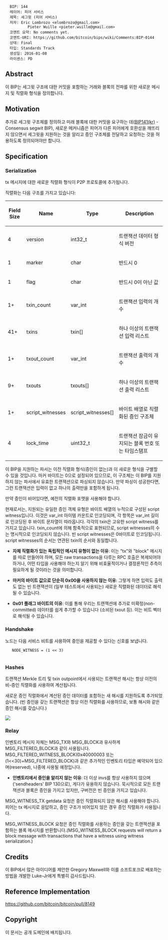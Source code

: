<pre>
  BIP: 144
  레이어: 피어 서비스
  제목: 세그윗 (피어 서비스)
  저자: Eric Lombrozo <elombrozo@gmail.com>
          Pieter Wuille <pieter.wuille@gmail.com>
  코멘트 요약: No comments yet.
  코멘트-URI: https://github.com/bitcoin/bips/wiki/Comments:BIP-0144
  상태: Final
  타입: Standards Track
  생성일: 2016-01-08
  라이센스: PD
</pre>

==Abstract==
이 BIP는 세그윗 구조에 대한 커밋을 포함하는 거래와 블록의 전파를 위한 새로운 메시지 및 직렬화 형식을 정의합니다.

==Motivation==
추가로 세그윗 구조체를 정의하고 미래 블록에 대한 커밋을 요구하는 데([https://github.com/MyLifeForB/bips/blob/master/bip-0141_kr.mediawiki BIP141(kr)] - Consensus segwit BIP), 새로운 메커니즘은 피어가 다른 피어에게 호환성을 깨뜨리지 않으면서 세그윗을 지원하는 것을 알리고 증인 구조체를 전달하고 요청하는 것을 허용하도록 정의되어야만 합니다.

==Specification==

=== Serialization ===
tx 메시지에 대한 새로운 직렬화 형식이 P2P 프로토콜에 추가됩니다.

직렬화는 다음 구조를 가지고 있습니다:

{| class="wikitable" style="width: auto; text-align: center; font-size: smaller; table-layout: fixed;"
!Field Size
!Name
!Type
!Description
|-
| 4
| version
| int32_t
| 트랜잭션 데이터 형식 버전
|-
| 1
| marker
| char
| 반드시 0 
|-
| 1
| flag
| char
| 반드시 0이 아닌 값
|-
| 1+
| txin_count
| var_int
| 트랜잭션 입력의 개수
|-
| 41+
| txins
| txin[]
| 하나 이상의 트랜잭션 입력 리스트
|-
| 1+
| txout_count
| var_int
| 트랜잭션 출력의 개수
|-
| 9+
| txouts
| txouts[]
| 하나 이상의 트랜잭션 출력 리스트
|-
| 1+
| script_witnesses
| script_witnesses[]
| 바이트 배열로 직렬화된 증인 구조체
|-
| 4
| lock_time
| uint32_t
| 트랜잭션 잠금이 유지되는 블록 번호 또는 타임스탬프
|}

이 BIP을 지원하는 파서는 이전 직렬화 형식(증인이 없는)과 이 새로운 형식을 구별할 수 있을 것입니다. 마커 바이트는 0으로 설정되어 있으므로, 이 구조체는 이 BIP를 지원하지 않는 파서에서 유효한 트랜잭션으로 파싱되지 않습니다. 만약 파싱이 성공한다면, 그런 트랜잭션은 입력이 없고 하나의 출력만을 포함하게 됩니다.

만약 증인이 비어있다면, 예전의 직렬화 포맷을 사용해야 합니다.

현재로서는, 지원되는 유일한 증인 객체 유형은 바이트 배열의 누적으로 구성된 script witness입니다. 이것은 var_int 아이템 카운트로 인코딩되며, 각 항목은 var_int 길이로 인코딩된 후 바이트 문자열이 따라옵니다. 각각의 txin은 고유한 script witness를 가지고 있습니다. txin_count에 의해 함축적으로 표현되므로, script witnesses의 수는 명시적으로 인코딩되지 않습니다. 빈 script witnesses은 0바이트로 인코딩됩니다. script witnesses의 순서는 연관된 txin의 순서와 동일합니다.

* '''자체 직렬화가 있는 독립적인 메시지 유형이 없는 이유''': 이는 "tx"와 "block" 메시지를 따로 만들어야 하며, 모든 raw transactions을 다루는 RPC 호출은 복제되어야 하거나, 어떤 타입을 사용해야 하는지 알기 위해 비효율적이거나 결정론적인 추측이 필요하게 될 것이라는 것을 의미합니다.

* '''마커의 바이트 값으로 단순히 0x00을 사용하지 않는 이유''': 그렇게 하면 입력도 출력도 없는 빈 트랜잭션이 (일부 테스트에서 사용되는) 새로운 직렬화된 데이터로 해석될 수 있습니다.

* '''0x01 플래그 바이트의 이유''': 이를 통해 우리는 트랜잭션에 추가로 미확정(non-committed) 데이터를 쉽게 추가할 수 있습니다 (소비된 txout 등). 이는 비트 벡터로 해석될 수 있습니다.

=== Handshake ===
노드는 다음 서비스 비트를 사용하여 증인을 제공할 수 있다는 신호를 보냅니다.

    NODE_WITNESS = (1 << 3)
	

=== Hashes ===
트랜잭션 Merkle 트리 및 txin outpoint에서 사용되는 트랜잭션 해시는 항상 이전의 비-증인 직렬화를 사용하여 계산됩니다.

새로운 증인 직렬화에서 계산된 증인 데이터를 포함하는 새 해시를 지원하도록 추가되었습니다. (빈 증인을 갖는 트랜잭션은 항상 이전 직렬화를 사용하므로, 보통 해시와 같은 증인 해시를 갖습니다.)

<img src=bip-0144/witnesstx.png></img>

=== Relay ===
인벤토리 메시지 자체는 MSG_TX와 MSG_BLOCK과 유사하게 MSG_FILTERED_BLOCK과 같이 사용됩니다. MSG_FILTERED_WITNESS_BLOCK(0x40000003 또는 (1<<30)+MSG_FILTERED_BLOCK)과 같은 추가적인 인벤토리 타입은 예약되어 있으며(reserved), 나중에 사용될 예정입니다.

* '''인벤토리에서 증인을 알리지 않는 이유''': 더 이상 invs를 항상 사용하지 않으며('sendheaders' BIP 130으로), 게다가 유용하지 않습니다. 묵시적으로 모든 트랜잭션과 블록은 증인을 가지고 있지만, 구버전은 빈 증인을 가지고 있습니다.

MSG_WITNESS_TX getdata 요청은 증인 직렬화되지 않은 해시를 사용해야 합니다. 피어는 tx 메시지로 응답하고, 증인 구조가 비어있지 않은 경우 증인 직렬화가 사용됩니다.

MSG_WITNESS_BLOCK 요청은 증인 직렬화를 사용하는 증인을 갖는 트랜잭션을 포함하는 블록 메시지를 반환합니다.(MSG_WITNESS_BLOCK requests will return a block message with transactions that have a witness using witness serialization.)

== Credits ==
이 BIP에서 많은 아이디어를 제안한 Gregory Maxwell와 이를 소프트포크로 배포하는 방법을 개발한 Luke-Jr에게 특별히 감사드립니다.

== Reference Implementation ==
https://github.com/bitcoin/bitcoin/pull/8149

== Copyright ==
이 문서는 공개 도메인에 배치됩니다.
